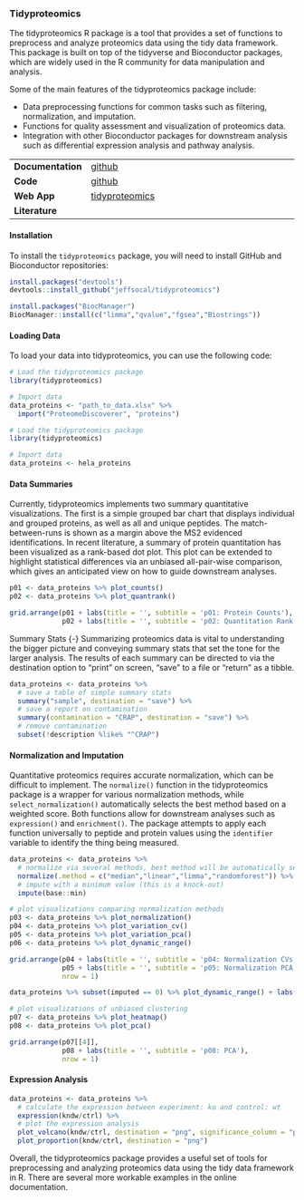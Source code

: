 ### Tidyproteomics {-}

The tidyproteomics R package is a tool that provides a set of functions to preprocess and analyze proteomics data using the tidy data framework. This package is built on top of the tidyverse and Bioconductor packages, which are widely used in the R community for data manipulation and analysis.

Some of the main features of the tidyproteomics package include:

-   Data preprocessing functions for common tasks such as filtering, normalization, and imputation.
-   Functions for quality assessment and visualization of proteomics data.
-   Integration with other Bioconductor packages for downstream analysis such as differential expression analysis and pathway analysis.

|                   |                                                                  |
|-------------------|------------------------------------------------------------------|
| **Documentation** | [github](https://jeffsocal.github.io/tidyproteomics/)            |
| **Code**          | [github](https://github.com/jeffsocal/tidyproteomics)            |
| **Web App**       | [tidyproteomics](bioinformatics.pel.caltech.edu/tidyproteomics/) |
| **Literature**    |                                                                  |

#### Installation {-}

To install the `tidyproteomics` package, you will need to install GitHub and Bioconductor repositories:

```r
install.packages("devtools")
devtools::install_github("jeffsocal/tidyproteomics")

install.packages("BiocManager")
BiocManager::install(c("limma","qvalue","fgsea","Biostrings"))
```

#### Loading Data {-}

To load your data into tidyproteomics, you can use the following code:

```r
# Load the tidyproteomics package
library(tidyproteomics)

# Import data
data_proteins <- "path_to_data.xlsx" %>%
  import("ProteomeDiscoverer", "proteins") 
```

```r
# Load the tidyproteomics package
library(tidyproteomics)

# Import data
data_proteins <- hela_proteins
```

#### Data Summaries {-}
Currently, tidyproteomics implements two summary quantitative visualizations. The first is a simple grouped bar chart that displays individual and grouped proteins, as well as all and unique peptides. The match-between-runs is shown as a margin above the MS2 evidenced identifications. In recent literature, a summary of protein quantitation has been visualized as a rank-based dot plot. This plot can be extended to highlight statistical differences via an unbiased all-pair-wise comparison, which gives an anticipated view on how to guide downstream analyses.
```r
p01 <- data_proteins %>% plot_counts()
p02 <- data_proteins %>% plot_quantrank()
```

```r
grid.arrange(p01 + labs(title = '', subtitle = 'p01: Protein Counts'), 
             p02 + labs(title = '', subtitle = 'p02: Quantitation Rank Plot'), nrow = 1)
```


Summary Stats {-}
Summarizing proteomics data is vital to understanding the bigger picture and conveying summary stats that set the tone for the larger analysis. The results of each summary can be directed to via the destination option to "print" on screen, "save" to a file or "return" as a tibble.

```r
data_proteins <- data_proteins %>%
  # save a table of simple summary stats
  summary("sample", destination = "save") %>%
  # save a report on contamination
  summary(contamination = "CRAP", destination = "save") %>%
  # remove contamination
  subset(!description %like% "^CRAP")
```

#### Normalization and Imputation {-}
Quantitative proteomics requires accurate normalization, which can be difficult to implement. The `normalize()` function in the tidyproteomics package is a wrapper for various normalization methods, while `select_normalization()` automatically selects the best method based on a weighted score. Both functions allow for downstream analyses such as `expression()` and `enrichment()`. The package attempts to apply each function universally to peptide and protein values using the `identifier` variable to identify the thing being measured.

```r
data_proteins <- data_proteins %>%
  # normalize via several methods, best method will be automatically selected
  normalize(.method = c("median","linear","limma","randomforest")) %>%
  # impute with a minimum value (this is a knock-out)
  impute(base::min)

# plot visualizations comparing normalization methods
p03 <- data_proteins %>% plot_normalization()
p04 <- data_proteins %>% plot_variation_cv()
p05 <- data_proteins %>% plot_variation_pca()
p06 <- data_proteins %>% plot_dynamic_range()
```

```r
grid.arrange(p04 + labs(title = '', subtitle = 'p04: Normalization CVs'), 
             p05 + labs(title = '', subtitle = 'p05: Normalization PCA'), 
             nrow = 1)
```
```r
data_proteins %>% subset(imputed == 0) %>% plot_dynamic_range() + labs(title = '', subtitle = 'p06: Normalization Dynamic Range')
```

```r
# plot visualizations of unbiased clustering
p07 <- data_proteins %>% plot_heatmap()
p08 <- data_proteins %>% plot_pca()
```

```r
grid.arrange(p07[[4]], 
             p08 + labs(title = '', subtitle = 'p08: PCA'), 
             nrow = 1)
```

#### Expression Analysis {-}

```r
data_proteins <- data_proteins %>%
  # calculate the expression between experiment: ko and control: wt
  expression(kndw/ctrl) %>%
  # plot the expression analysis
  plot_volcano(kndw/ctrl, destination = "png", significance_column = "p_value") %>% 
  plot_proportion(kndw/ctrl, destination = "png")
```

Overall, the tidyproteomics package provides a useful set of tools for preprocessing and analyzing proteomics data using the tidy data framework in R. There are several more workable examples in the online documentation.
